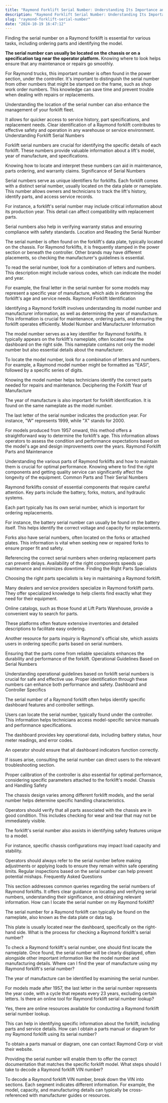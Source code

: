 ```yaml
---
title: "Raymond Forklift Serial Number: Understanding Its Importance and Identification"
description: "Raymond Forklift Serial Number: Understanding Its Importance and Identification"
slug: "raymond-forklift-serial-number"
date: "2024-10-19 16:47:12"
---
```



Finding the serial number on a Raymond forklift is essential for various tasks, including ordering parts and identifying the model.

**The serial number can usually be located on the chassis or on a specification tag near the operator platform.** Knowing where to look helps ensure that any maintenance or repairs go smoothly.

For Raymond trucks, this important number is often found in the power section, under the controller. It's important to distinguish the serial number from other numbers that might be stamped on the frame, such as shop work order numbers. This knowledge can save time and prevent trouble when dealing with repairs or replacements.

Understanding the location of the serial number can also enhance the management of your forklift fleet.

It allows for quicker access to service history, part specifications, and replacement needs. Clear identification of a Raymond forklift contributes to effective safety and operation in any warehouse or service environment.
Understanding Forklift Serial Numbers

Forklift serial numbers are crucial for identifying the specific details of each forklift. These numbers provide valuable information about a lift's model, year of manufacture, and specifications.

Knowing how to locate and interpret these numbers can aid in maintenance, parts ordering, and warranty claims.
Significance of Serial Numbers

Serial numbers serve as unique identifiers for forklifts. Each forklift comes with a distinct serial number, usually located on the data plate or nameplate. This number allows owners and technicians to track the lift's history, identify parts, and access service records.

For instance, a forklift's serial number may include critical information about its production year. This detail can affect compatibility with replacement parts.

Serial numbers also help in verifying warranty status and ensuring compliance with safety standards.
Location and Reading the Serial Number

The serial number is often found on the forklift's data plate, typically located on the chassis. For Raymond forklifts, it is frequently stamped in the power section or beneath the controller. Other brands may have different placements, so checking the manufacturer's guidelines is essential.

To read the serial number, look for a combination of letters and numbers. This description might include various codes, which can indicate the model and year.

For example, the final letter in the serial number for some models may represent a specific year of manufacture, which aids in determining the forklift's age and service needs.
Raymond Forklift Identification

Identifying a Raymond forklift involves understanding its model number and manufacturer information, as well as determining the year of manufacture. This information is crucial for maintenance, ordering parts, and ensuring the forklift operates efficiently.
Model Number and Manufacturer Information

The model number serves as a key identifier for Raymond forklifts. It typically appears on the forklift's nameplate, often located near the dashboard on the right side. This nameplate contains not only the model number but also essential details about the manufacturer.

To locate the model number, look for a combination of letters and numbers. For example, a Raymond model number might be formatted as "EASI", followed by a specific series of digits.

Knowing the model number helps technicians identify the correct parts needed for repairs and maintenance.
Deciphering the Forklift Year of Manufacture

The year of manufacture is also important for forklift identification. It is found on the same nameplate as the model number.

The last letter of the serial number indicates the production year. For instance, "W" represents 1999, while "X" stands for 2000.

For models produced from 1957 onward, this method offers a straightforward way to determine the forklift's age. This information allows operators to assess the condition and performance expectations based on the model's age and design improvements over the years.
Raymond Forklift Parts and Maintenance

Understanding the various parts of Raymond forklifts and how to maintain them is crucial for optimal performance. Knowing where to find the right components and getting quality service can significantly affect the longevity of the equipment.
Common Parts and Their Serial Numbers

Raymond forklifts consist of essential components that require careful attention. Key parts include the battery, forks, motors, and hydraulic systems.

Each part typically has its own serial number, which is important for ordering replacements.

For instance, the battery serial number can usually be found on the battery itself. This helps identify the correct voltage and capacity for replacements.

Forks also have serial numbers, often located on the forks or attached plates. This information is vital when seeking new or repaired forks to ensure proper fit and safety.

Referencing the correct serial numbers when ordering replacement parts can prevent delays. Availability of the right components speeds up maintenance and minimizes downtime.
Finding the Right Parts Specialists

Choosing the right parts specialists is key in maintaining a Raymond forklift.

Many dealers and service providers specialize in Raymond forklift parts. They offer specialized knowledge to help clients find exactly what they need for their equipment.

Online catalogs, such as those found at Lift Parts Warehouse, provide a convenient way to search for parts.

These platforms often feature extensive inventories and detailed descriptions to facilitate easy ordering.

Another resource for parts inquiry is Raymond's official site, which assists users in ordering specific parts based on serial numbers.

Ensuring that the parts come from reliable specialists enhances the durability and performance of the forklift.
Operational Guidelines Based on Serial Numbers

Understanding operational guidelines based on forklift serial numbers is crucial for safe and effective use. Proper identification through these numbers can enhance both performance and safety.
Dashboard and Controller Specifics

The serial number of a Raymond forklift often helps identify specific dashboard features and controller settings.

Users can locate the serial number, typically found under the controller. This information helps technicians access model-specific service manuals and performance specifications.

The dashboard provides key operational data, including battery status, hour meter readings, and error codes.

An operator should ensure that all dashboard indicators function correctly.

If issues arise, consulting the serial number can direct users to the relevant troubleshooting section.

Proper calibration of the controller is also essential for optimal performance, considering specific parameters attached to the forklift's model.
Chassis and Handling Safety

The chassis design varies among different forklift models, and the serial number helps determine specific handling characteristics.

Operators should verify that all parts associated with the chassis are in good condition. This includes checking for wear and tear that may not be immediately visible.

The forklift's serial number also assists in identifying safety features unique to a model.

For instance, specific chassis configurations may impact load capacity and stability.

Operators should always refer to the serial number before making adjustments or applying loads to ensure they remain within safe operating limits. Regular inspections based on the serial number can help prevent potential mishaps.
Frequently Asked Questions

This section addresses common queries regarding the serial numbers of Raymond forklifts. It offers clear guidance on locating and verifying serial numbers, understanding their significance, and obtaining relevant information.
How can I locate the serial number on my Raymond forklift?

The serial number for a Raymond forklift can typically be found on the nameplate, also known as the data plate or data tag.

This plate is usually located near the dashboard, specifically on the right-hand side.
What is the process for checking a Raymond forklift's serial number?

To check a Raymond forklift's serial number, one should first locate the nameplate. Once found, the serial number will be clearly displayed, often alongside other important information like the model number and manufacturing details.
Where can I find the year of manufacture using my Raymond forklift's serial number?

The year of manufacture can be identified by examining the serial number.

For models made after 1957, the last letter in the serial number represents the year code, with a cycle that repeats every 23 years, excluding certain letters.
Is there an online tool for Raymond forklift serial number lookup?

Yes, there are online resources available for conducting a Raymond forklift serial number lookup.

This can help in identifying specific information about the forklift, including parts and service details.
How can I obtain a parts manual or diagram for my Raymond forklift using its serial number?

To obtain a parts manual or diagram, one can contact Raymond Corp or visit their website.

Providing the serial number will enable them to offer the correct documentation that matches the specific forklift model.
What steps should I take to decode a Raymond forklift VIN number?

To decode a Raymond forklift VIN number, break down the VIN into sections. Each segment indicates different information. For example, the model, capacity, and manufacturing details can typically be cross-referenced with manufacturer guides or resources.
